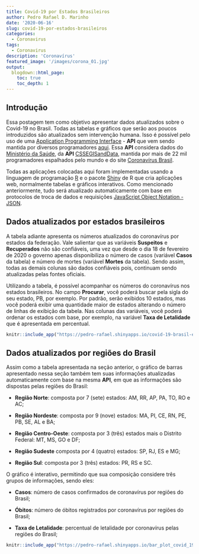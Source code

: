 ```yaml
---
title: Covid-19 por Estados Brasileiros
author: Pedro Rafael D. Marinho
date: '2020-06-16'
slug: covid-19-por-estados-brasileiros
categories:
  - Coronavirus
tags:
  - Coronavirus
description: 'Coronavírus'
featured_image: '/images/corona_01.jpg'
output:
  blogdown::html_page:
    toc: true
    toc_depth: 1
---
```


## Introdução

Essa postagem tem como objetivo apresentar dados atualizados sobre o Covid-19 no Brasil. Todas as tabelas e gráficos que serão aos poucos introduzidos são atualizados sem intervenção humana. Isso é possível pelo uso de uma [Application Programming Interface](https://pt.wikipedia.org/wiki/Interface_de_programa%C3%A7%C3%A3o_de_aplica%C3%A7%C3%B5es) - **API** que vem sendo mantida por diversos programadores [aqui](https://github.com/devarthurribeiro/covid19-brazil-api). Essa **API** considera dados do [Ministério da Saúde](http://saude.gov.br/), da **API** [CSSEGISandData](https://github.com/CSSEGISandData/COVID-19), mantida por mais de 22 mil programadores espalhados pelo mundo e do site [Coronavírus Brasil](https://covid.saude.gov.br/). 

Todas as aplicações colocadas aqui foram implementadas usando a linguagem de programação [R](https://www.r-project.org/) e o pacote [Shiny](https://shiny.rstudio.com/) de R que cria aplicações web, normalmente tabelas e gráficos interativos.  Como mencionado anteriormente, tudo será atualizado automaticamente com base em protocolos de troca de dados e requisições [JavaScript Object Notation - JSON](https://pt.wikipedia.org/wiki/JSON).

## Dados atualizados por estados brasileiros

A tabela adiante apresenta os números atualizados do coronavírus por estados da federação. Vale salientar que as variáveis **Suspeitos** e **Recuperados** não são confiáveis, uma vez que desde o dia 18 de fevereiro de 2020 o governo apenas disponibiliza o número de casos (variável **Casos** da tabela) e número de mortes (variável **Mortes** da tabela). Sendo assim, todas as demais colunas são dados confiáveis pois, continuam sendo atualizadas pelas fontes oficiais.

Utilizando a tabela, é possível acompanhar os números do coronavírus nos estados brasileiros. No campo **Procurar**, você poderá buscar pela sigla do seu estado, PB, por exemplo. Por padrão, serão exibidos 10 estados, mas você poderá exibir uma quantidade maior de estados alterando o número de linhas de exibição da tabela. Nas colunas das variáveis, você poderá ordenar os estados com base, por exemplo, na variável **Taxa de Letalidade** que é apresentada em percentual.

```r
knitr::include_app("https://pedro-rafael.shinyapps.io/covid-19-brasil-estados/", height = "600px")
```

## Dados atualizados por regiões do Brasil

Assim como a tabela apresentada na seção anterior, o gráfico de barras apresentado nessa seção também tem suas informações atualizadas automaticamente com base na mesma **API**, em que as informações são dispostas pelas regiões do Brasil:

   - **Região Norte**: composta por 7 (sete) estados: AM, RR, AP, PA, TO, RO e AC;

   - **Região Nordeste**: composta por 9 (nove) estados: MA, PI, CE, RN, PE, PB, SE, AL e BA;

   - **Região Centro-Oeste**: composta por 3 (três) estados mais o Distrito Federal: MT, MS, GO e DF;

   - **Região Sudeste** composta por 4 (quatro) estados: SP, RJ, ES e MG;

   - **Região Sul**: composta por 3 (três) estados: PR, RS e SC.

O gráfico é interativo, permitindo que sua composição considere três grupos de informações, sendo eles:

   - **Casos**: número de casos confirmados de coronavírus por regiões do Brasil;

   - **Óbitos**: número de óbitos registrados por coronavírus por regiões do Brasil;

   - **Taxa de Letalidade**: percentual de letalidade por coronavírus pelas regiões do Brasil; 

```r
knitr::include_app("https://pedro-rafael.shinyapps.io/bar_plot_covid_19/", height = "600px")
```